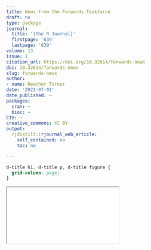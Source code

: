 ```yaml
---
title: News from the Forwards Taskforce
draft: no
type: package
journal:
  title: '{The R Journal}'
  firstpage: '639'
  lastpage: '639'
volume: 13
issue: 1
citation_url: https://doi.org/10.32614/forwards-news
doi: 10.32614/forwards-news
slug: forwards-news
author:
- name: Heather Turner
date: '2021-07-01'
date_published: ~
packages:
  cran: ~
  bioc: ~
CTV: ~
creative_commons: CC BY
output:
  rjdistill::rjournal_web_article:
    self_contained: no
    toc: no

---
```


```css
d-title h1, d-title p, d-title figure {
  grid-column: page;
}
```

<div class="l-page">
  <object data="forwards-news.pdf" type="application/pdf" style="height:955px;width:100%">
    <iframe src="forwards-news.pdf"></iframe>
  </object>
</div>
